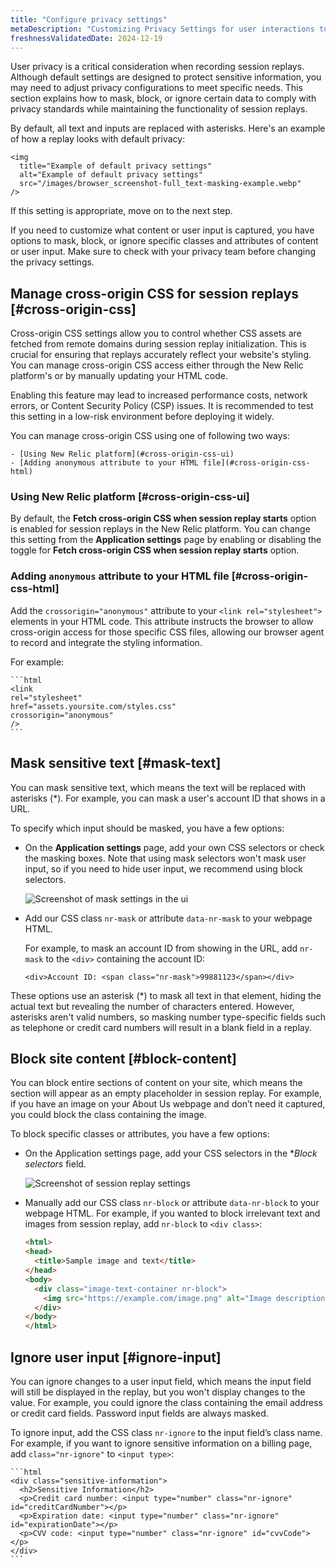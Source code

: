 ```yaml
---
title: "Configure privacy settings"
metaDescription: "Customizing Privacy Settings for user interactions to debug faster and improve page performance."
freshnessValidatedDate: 2024-12-19
---
```


User privacy is a critical consideration when recording session replays. Although default settings are designed to protect sensitive information, you may need to adjust privacy configurations to meet specific needs. This section explains how to mask, block, or ignore certain data to comply with privacy standards while maintaining the functionality of session replays.

By default, all text and inputs are replaced with asterisks. Here's an example of how a replay looks with default privacy:

    <img
      title="Example of default privacy settings"
      alt="Example of default privacy settings"
      src="/images/browser_screenshot-full_text-masking-example.webp"
    />

  If this setting is appropriate, move on to the next step.

  If you need to customize what content or user input is captured, you have options to mask, block, or ignore specific classes and attributes of content or user input. Make sure to check with your privacy team before changing the privacy settings.

## Manage cross-origin CSS for session replays [#cross-origin-css]

  Cross-origin CSS settings allow you to control whether CSS assets are fetched from remote domains during session replay initialization. This is crucial for ensuring that replays accurately reflect your website's styling. You can manage cross-origin CSS access either through the New Relic platform's or by manually updating your HTML code.

  <Callout variant="tip">
    Enabling this feature may lead to increased performance costs, network errors, or Content Security Policy (CSP) issues. It is recommended to test this setting in a low-risk environment before deploying it widely.
  </Callout>

  You can manage cross-origin CSS using one of following two ways:

    - [Using New Relic platform](#cross-origin-css-ui)
    - [Adding anonymous attribute to your HTML file](#cross-origin-css-html)

  ### Using New Relic platform [#cross-origin-css-ui]

  By default, the **Fetch cross-origin CSS when session replay starts** option is enabled for session replays in the New Relic platform. You can change this setting from the **Application settings** page by enabling or disabling the toggle for **Fetch cross-origin CSS when session replay starts** option.

  ### Adding `anonymous` attribute to your HTML file [#cross-origin-css-html]

  Add the `crossorigin="anonymous"` attribute to your `<link rel="stylesheet"> `elements in your HTML code. This attribute instructs the browser to allow cross-origin access for those specific CSS files, allowing our browser agent to record and integrate the styling information.
  
  For example:

    ```html
    <link
    rel="stylesheet"
    href="assets.yoursite.com/styles.css"
    crossorigin="anonymous"
    />
    ```


## Mask sensitive text [#mask-text]

  You can mask sensitive text, which means the text will be replaced with asterisks (\*). For example, you can mask a user's account ID that shows in a URL.

  To specify which input should be masked, you have a few options:

  * On the <DNT>**Application settings**</DNT> page, add your own CSS selectors or check the masking boxes. Note that using mask selectors won't mask user input, so if you need to hide user input, we recommend using block selectors.

      <img
        title="Mask settings"
        alt="Screenshot of mask settings in the ui"
        src="/images/browser_screenshot-full_mask-settings.webp"
      />
  * Add our CSS class `nr-mask` or attribute `data-nr-mask` to your webpage HTML.

      For example, to mask an account ID from showing in the URL, add `nr-mask` to the `<div>` containing the account ID:

      `<div>Account ID: <span class="nr-mask">99881123</span></div>`

  These options use an asterisk (\*) to mask all text in that element, hiding the actual text but revealing the number of characters entered. However, asterisks aren't valid numbers, so masking number type-specific fields such as telephone or credit card numbers will result in a blank field in a replay.

## Block site content [#block-content]

  You can block entire sections of content on your site, which means the section will appear as an empty placeholder in session replay. For example, if you have an image on your About Us webpage and don’t need it captured, you could block the class containing the image.

  To block specific classes or attributes, you have a few options:

  * On the Application settings page, add your CSS selectors in the \*_Block selectors_ field.

      <img
        title="Block Selectors"
        alt="Screenshot of session replay settings"
        src="/images/browser_screenshot-full_session-replay-app-settings.webp"
      />
  * Manually add our CSS class `nr-block` or attribute `data-nr-block` to your webpage HTML. For example, if you wanted to block irrelevant text and images from session replay, add `nr-block` to `<div class>`:

      ```html
      <html>
      <head>
        <title>Sample image and text</title>
      </head>
      <body>
        <div class="image-text-container nr-block">
          <img src="https://example.com/image.png" alt="Image description">
        </div>
      </body>
      </html>
      ```

## Ignore user input [#ignore-input]

  You can ignore changes to a user input field, which means the input field will still be displayed in the replay, but you won't display changes to the value. For example, you could ignore the class containing the email address or credit card fields. Password input fields are always masked. 

  To ignore input, add the CSS class `nr-ignore` to the input field’s class name. For example, if you want to ignore sensitive information on a billing page, add `class="nr-ignore"` to `<input type>`:

    ```html
    <div class="sensitive-information">
      <h2>Sensitive Information</h2>
      <p>Credit card number: <input type="number" class="nr-ignore" id="creditCardNumber"></p>
      <p>Expiration date: <input type="number" class="nr-ignore" id="expirationDate"></p>
      <p>CVV code: <input type="number" class="nr-ignore" id="cvvCode"></p>
    </div>
    ```